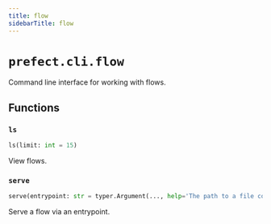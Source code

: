 ```yaml
---
title: flow
sidebarTitle: flow
---
```


# `prefect.cli.flow`



Command line interface for working with flows.


## Functions

### `ls` <sup><a href="https://github.com/prefecthq/prefect/blob/main/src/prefect/cli/flow.py#L27" target="_blank"><Icon icon="github" style="width: 14px; height: 14px;" /></a></sup>

```python
ls(limit: int = 15)
```


View flows.


### `serve` <sup><a href="https://github.com/prefecthq/prefect/blob/main/src/prefect/cli/flow.py#L55" target="_blank"><Icon icon="github" style="width: 14px; height: 14px;" /></a></sup>

```python
serve(entrypoint: str = typer.Argument(..., help='The path to a file containing a flow and the name of the flow function in the format `./path/to/file.py:flow_func_name`.'), name: str = typer.Option(..., '--name', '-n', help='The name to give the deployment created for the flow.'), description: Optional[str] = typer.Option(None, '--description', '-d', help="The description to give the created deployment. If not provided, the description will be populated from the flow's description."), version: Optional[str] = typer.Option(None, '-v', '--version', help='A version to give the created deployment.'), tags: Optional[List[str]] = typer.Option(None, '-t', '--tag', help='One or more optional tags to apply to the created deployment.'), cron: Optional[str] = typer.Option(None, '--cron', help='A cron string that will be used to set a schedule for the created deployment.'), interval: Optional[int] = typer.Option(None, '--interval', help='An integer specifying an interval (in seconds) between scheduled runs of the flow.'), interval_anchor: Optional[str] = typer.Option(None, '--anchor-date', help='The start date for an interval schedule.'), rrule: Optional[str] = typer.Option(None, '--rrule', help='An RRule that will be used to set a schedule for the created deployment.'), timezone: Optional[str] = typer.Option(None, '--timezone', help="Timezone to used scheduling flow runs e.g. 'America/New_York'"), pause_on_shutdown: bool = typer.Option(True, help='If set, provided schedule will be paused when the serve command is stopped. If not set, the schedules will continue running.'), limit: Optional[int] = typer.Option(None, help='The maximum number of runs that can be executed concurrently by the created runner; only applies to this served flow. To apply a limit across multiple served flows, use global_limit.'), global_limit: Optional[int] = typer.Option(None, help='The maximum number of concurrent runs allowed across all served flow instances associated with the same deployment.'))
```


Serve a flow via an entrypoint.

